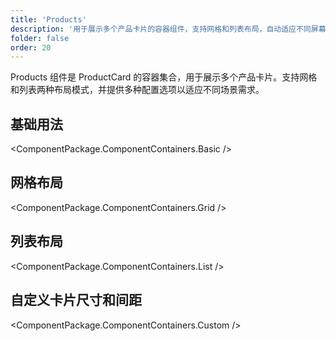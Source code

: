 ```yaml
---
title: 'Products'
description: '用于展示多个产品卡片的容器组件，支持网格和列表布局，自动适应不同屏幕尺寸'
folder: false
order: 20
---
```



Products 组件是 ProductCard 的容器集合，用于展示多个产品卡片。支持网格和列表两种布局模式，并提供多种配置选项以适应不同场景需求。

## 基础用法

<ComponentPackage.ComponentContainers.Basic />

## 网格布局

<ComponentPackage.ComponentContainers.Grid />

## 列表布局

<ComponentPackage.ComponentContainers.List />

## 自定义卡片尺寸和间距

<ComponentPackage.ComponentContainers.Custom />

